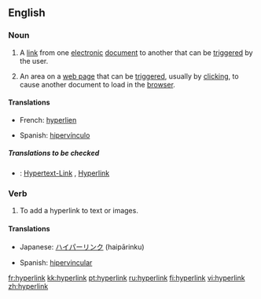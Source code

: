 {{wikipedia}}
==English==

===Noun===
{{en-noun}}

# A [[link]] from one [[electronic]] [[document]] to another that can be [[trigger]]ed by the user.
# {{Internet}} An area on a [[web page]] that can be [[trigger]]ed, usually by [[click]]ing, to cause another document to load in the [[browser]].

====Translations====
{{top}}
*French: [[hyperlien]] {{m}}
{{mid}}
*Spanish: [[hipervínculo]] {{m}}
{{bottom}}

=====Translations to be checked=====
{{checktrans}}
*{{ttbc|German}}: [[Hypertext-Link]] {{m}}, [[Hyperlink]] {{m}}

===Verb===
{{en-verb}}

# To add a hyperlink to text or images.

====Translations====
{{top}}
*Japanese: [[ハイパーリンク]] (haipārinku)
{{mid}}
*Spanish: [[hipervincular]]
{{bottom}}

[[fr:hyperlink]]
[[kk:hyperlink]]
[[pt:hyperlink]]
[[ru:hyperlink]]
[[fi:hyperlink]]
[[vi:hyperlink]]
[[zh:hyperlink]]
